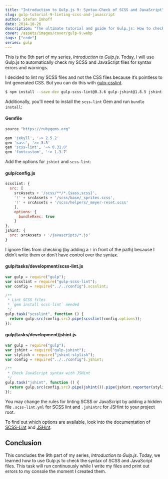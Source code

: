 ```yaml
---
title: "Introduction to Gulp.js 9: Syntax-Check of SCSS and JavaScript"
slug: gulp-tutorial-9-linting-scss-and-javascript
author: Stefan Imhoff
date: 2014-10-26
description: "The ultimate tutorial and guide for Gulp.js: How to check the syntax of SCSS and JavaScript files."
cover: /assets/images/cover/gulp-9.webp
tags: ["code"]
series: gulp
---
```


This is the 9th part of my series, _Introduction to Gulp.js_. Today, I will use Gulp.js to automatically check my SCSS and JavaScript files for syntax errors and warnings.

I decided to lint my SCSS files and not the CSS files because it’s pointless to lint generated CSS. But you can do this with [gulp-csslint](https://www.npmjs.com/package/gulp-csslint/).

```bash
$ npm install --save-dev gulp-scss-lint@0.3.6 gulp-jshint@1.8.5 jshint-stylish@2.0.1
```

Additionally, you’ll need to install the `scss-lint` Gem and run `bundle install`:

#### Gemfile

```ruby
source "https://rubygems.org"

gem 'jekyll', '~> 2.5.2'
gem 'sass', '>= 3.3'
gem 'scss-lint', '~> 0.31.0'
gem 'fontcustom', '~> 1.3.7'
```

Add the options for `jshint` and `scss-lint`:

#### gulp/config.js

```javascript
scsslint: {
  src: [
    srcAssets + '/scss/**/*.{sass,scss}',
    '!' + srcAssets + '/scss/base/_sprites.scss',
    '!' + srcAssets + '/scss/helpers/_meyer-reset.scss'
    ],
    options: {
      bundleExec: true
    }
},
jshint: {
  src: srcAssets + '/javascripts/*.js'
}
```

I ignore files from checking (by adding a `!` in front of the path) because I didn’t write them or don’t have control over the syntax.

#### gulp/tasks/development/scss-lint.js

```javascript
var gulp = require("gulp");
var scsslint = require("gulp-scss-lint");
var config = require("../../config").scsslint;

/**
 * Lint SCSS files
 * `gem install scss-lint` needed
 */
gulp.task("scsslint", function () {
  return gulp.src(config.src).pipe(scsslint(config.options));
});
```

#### gulp/tasks/development/jshint.js

```javascript
var gulp = require("gulp");
var jshint = require("gulp-jshint");
var stylish = require("jshint-stylish");
var config = require("../../config").jshint;

/**
 * Check JavaScript syntax with JSHint
 */
gulp.task("jshint", function () {
  return gulp.src(config.src).pipe(jshint()).pipe(jshint.reporter(stylish));
});
```

<Banner summary="Configuration of Syntax Check Tools">

You may change the rules for linting SCSS or JavaScript by adding a hidden file `.scss-lint.yml` for SCSS lint and `.jshintrc` for JSHint to your project root.

To find out which options are available, look into the documentation of [SCSS-Lint](https://github.com/brigade/scss-lint) and [JSHint](https://jshint.com/docs/).

</Banner>

## Conclusion

This concludes the 9th part of my series, _Introduction to Gulp.js_. Today, we learned how to use Gulp.js to check the syntax of SCSS and JavaScript files. This task will run continuously while I write my files and print out errors to my console the moment I created them.

<Figure>
  <MoreLink href="https://github.com/kogakure/gulp-tutorial" text="View Source on GitHub" />
</Figure>
